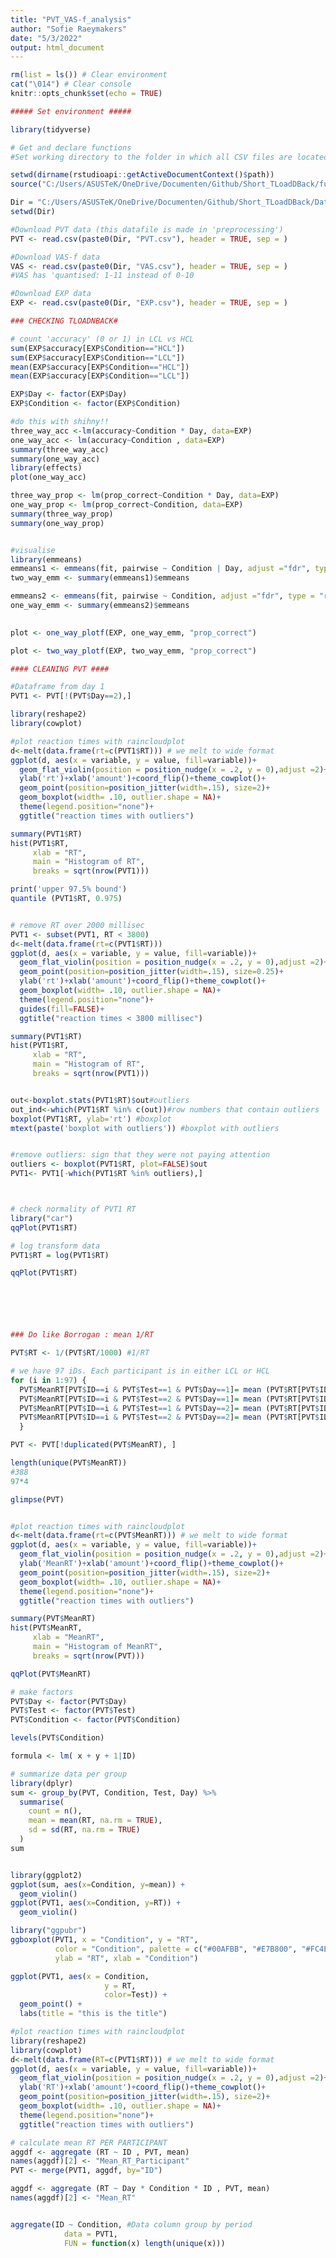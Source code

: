 ```yaml
---
title: "PVT_VAS-f_analysis"
author: "Sofie Raeymakers"
date: "5/3/2022"
output: html_document
---
```


```r
rm(list = ls()) # Clear environment
cat("\014") # Clear console
knitr::opts_chunk$set(echo = TRUE)
```

```r
##### Set environment #####

library(tidyverse)

# Get and declare functions
#Set working directory to the folder in which all CSV files are located

setwd(dirname(rstudioapi::getActiveDocumentContext()$path))
source("C:/Users/ASUSTeK/OneDrive/Documenten/Github/Short_TLoadDBack/functions.R") # This is a file in the same directory where you can stash your functions so you can save them there and have them together

Dir = "C:/Users/ASUSTeK/OneDrive/Documenten/Github/Short_TLoadDBack/Data/"
setwd(Dir)

#Download PVT data (this datafile is made in 'preprocessing')
PVT <- read.csv(paste0(Dir, "PVT.csv"), header = TRUE, sep = )

#Download VAS-f data
VAS <- read.csv(paste0(Dir, "VAS.csv"), header = TRUE, sep = )
#VAS has 'quantised: 1-11 instead of 0-10

#Download EXP data
EXP <- read.csv(paste0(Dir, "EXP.csv"), header = TRUE, sep = )

```

```r
### CHECKING TLOADNBACK#

# count 'accuracy' (0 or 1) in LCL vs HCL
sum(EXP$accuracy[EXP$Condition=="HCL"])
sum(EXP$accuracy[EXP$Condition=="LCL"])
mean(EXP$accuracy[EXP$Condition=="HCL"])
mean(EXP$accuracy[EXP$Condition=="LCL"])

EXP$Day <- factor(EXP$Day)
EXP$Condition <- factor(EXP$Condition)

#do this with shihny!!
three_way_acc <-lm(accuracy~Condition * Day, data=EXP)
one_way_acc <- lm(accuracy~Condition , data=EXP)
summary(three_way_acc)
summary(one_way_acc)
library(effects)
plot(one_way_acc)

three_way_prop <- lm(prop_correct~Condition * Day, data=EXP)
one_way_prop <- lm(prop_correct~Condition, data=EXP)
summary(three_way_prop)
summary(one_way_prop)


#visualise
library(emmeans)
emmeans1 <- emmeans(fit, pairwise ~ Condition | Day, adjust ="fdr", type = "response")
two_way_emm <- summary(emmeans1)$emmeans

emmeans2 <- emmeans(fit, pairwise ~ Condition, adjust ="fdr", type = "response")
one_way_emm <- summary(emmeans2)$emmeans

  
plot <- one_way_plotf(EXP, one_way_emm, "prop_correct")

plot <- two_way_plotf(EXP, two_way_emm, "prop_correct")


```

```r
#### CLEANING PVT ####

#Dataframe from day 1
PVT1 <- PVT[!(PVT$Day==2),]

library(reshape2)
library(cowplot)

#plot reaction times with raincloudplot
d<-melt(data.frame(rt=c(PVT1$RT))) # we melt to wide format 
ggplot(d, aes(x = variable, y = value, fill=variable))+
  geom_flat_violin(position = position_nudge(x = .2, y = 0),adjust =2)+
  ylab('rt')+xlab('amount')+coord_flip()+theme_cowplot()+
  geom_point(position=position_jitter(width=.15), size=2)+
  geom_boxplot(width= .10, outlier.shape = NA)+
  theme(legend.position="none")+
  ggtitle("reaction times with outliers")

summary(PVT1$RT)
hist(PVT1$RT,
     xlab = "RT",
     main = "Histogram of RT",
     breaks = sqrt(nrow(PVT1)))

print('upper 97.5% bound')
quantile (PVT1$RT, 0.975)


# remove RT over 2000 millisec
PVT1 <- subset(PVT1, RT < 3800)
d<-melt(data.frame(rt=c(PVT1$RT)))
ggplot(d, aes(x = variable, y = value, fill=variable))+
  geom_flat_violin(position = position_nudge(x = .2, y = 0),adjust =2)+
  geom_point(position=position_jitter(width=.15), size=0.25)+
  ylab('rt')+xlab('amount')+coord_flip()+theme_cowplot()+
  geom_boxplot(width= .10, outlier.shape = NA)+
  theme(legend.position="none")+
  guides(fill=FALSE)+
  ggtitle("reaction times < 3800 millisec")

summary(PVT1$RT)
hist(PVT1$RT,
     xlab = "RT",
     main = "Histogram of RT",
     breaks = sqrt(nrow(PVT1)))


out<-boxplot.stats(PVT1$RT)$out#outliers
out_ind<-which(PVT1$RT %in% c(out))#row numbers that contain outliers
boxplot(PVT1$RT, ylab='rt') #boxplot
mtext(paste('boxplot with outliers')) #boxplot with outliers


#remove outliers: sign that they were not paying attention
outliers <- boxplot(PVT1$RT, plot=FALSE)$out
PVT1<- PVT1[-which(PVT1$RT %in% outliers),]



# check normality of PVT1 RT
library("car")
qqPlot(PVT1$RT)

# log transform data
PVT1$RT = log(PVT1$RT)

qqPlot(PVT1$RT)






### Do like Borrogan : mean 1/RT

PVT$RT <- 1/(PVT$RT/1000) #1/RT

# we have 97 iDs. Each participant is in either LCL or HCL
for (i in 1:97) {
  PVT$MeanRT[PVT$ID==i & PVT$Test==1 & PVT$Day==1]= mean (PVT$RT[PVT$ID==i & PVT$Test==1 & PVT$Day==1])
  PVT$MeanRT[PVT$ID==i & PVT$Test==2 & PVT$Day==1]= mean (PVT$RT[PVT$ID==i & PVT$Test==2 & PVT$Day==1])
  PVT$MeanRT[PVT$ID==i & PVT$Test==1 & PVT$Day==2]= mean (PVT$RT[PVT$ID==i & PVT$Test==1 & PVT$Day==2])
  PVT$MeanRT[PVT$ID==i & PVT$Test==2 & PVT$Day==2]= mean (PVT$RT[PVT$ID==i & PVT$Test==2 & PVT$Day==2])
  }

PVT <- PVT[!duplicated(PVT$MeanRT), ]

length(unique(PVT$MeanRT))
#388
97*4

glimpse(PVT)


#plot reaction times with raincloudplot
d<-melt(data.frame(rt=c(PVT$MeanRT))) # we melt to wide format 
ggplot(d, aes(x = variable, y = value, fill=variable))+
  geom_flat_violin(position = position_nudge(x = .2, y = 0),adjust =2)+
  ylab('MeanRT')+xlab('amount')+coord_flip()+theme_cowplot()+
  geom_point(position=position_jitter(width=.15), size=2)+
  geom_boxplot(width= .10, outlier.shape = NA)+
  theme(legend.position="none")+
  ggtitle("reaction times with outliers")

summary(PVT$MeanRT)
hist(PVT$MeanRT,
     xlab = "MeanRT",
     main = "Histogram of MeanRT",
     breaks = sqrt(nrow(PVT)))

qqPlot(PVT$MeanRT)


```

```r

# make factors
PVT$Day <- factor(PVT$Day)
PVT$Test <- factor(PVT$Test)
PVT$Condition <- factor(PVT$Condition)

levels(PVT$Condition)

formula <- lm( x + y + 1|ID)

# summarize data per group
library(dplyr)
sum <- group_by(PVT, Condition, Test, Day) %>%
  summarise(
    count = n(),
    mean = mean(RT, na.rm = TRUE),
    sd = sd(RT, na.rm = TRUE)
  )
sum


library(ggplot2)
ggplot(sum, aes(x=Condition, y=mean)) + 
  geom_violin()
ggplot(PVT1, aes(x=Condition, y=RT)) + 
  geom_violin()

library("ggpubr")
ggboxplot(PVT1, x = "Condition", y = "RT", 
          color = "Condition", palette = c("#00AFBB", "#E7B800", "#FC4E07"),
          ylab = "RT", xlab = "Condition")

ggplot(PVT1, aes(x = Condition, 
                     y = RT, 
                     color=Test)) +
  geom_point() +
  labs(title = "this is the title")

#plot reaction times with raincloudplot
library(reshape2)
library(cowplot)
d<-melt(data.frame(RT=c(PVT1$RT))) # we melt to wide format 
ggplot(d, aes(x = variable, y = value, fill=variable))+
  geom_flat_violin(position = position_nudge(x = .2, y = 0),adjust =2)+
  ylab('RT')+xlab('amount')+coord_flip()+theme_cowplot()+
  geom_point(position=position_jitter(width=.15), size=2)+
  geom_boxplot(width= .10, outlier.shape = NA)+
  theme(legend.position="none")+
  ggtitle("reaction times with outliers")

# calculate mean RT PER PARTICIPANT 
aggdf <- aggregate (RT ~ ID , PVT, mean)
names(aggdf)[2] <- "Mean_RT_Participant"
PVT <- merge(PVT1, aggdf, by="ID")

aggdf <- aggregate (RT ~ Day * Condition * ID , PVT, mean)
names(aggdf)[2] <- "Mean_RT"


aggregate(ID ~ Condition, #Data column group by period
            data = PVT1, 
            FUN = function(x) length(unique(x)))




```